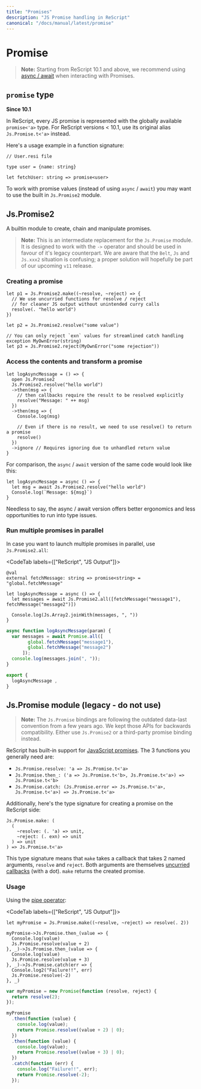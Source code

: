 ```yaml
---
title: "Promises"
description: "JS Promise handling in ReScript"
canonical: "/docs/manual/latest/promise"
---
```


# Promise

> **Note:** Starting from ReScript 10.1 and above, we recommend using [async / await](./async-await) when interacting with Promises.

## `promise` type

**Since 10.1**

In ReScript, every JS promise is represented with the globally available `promise<'a>` type. For ReScript versions < 10.1, use its original alias `Js.Promise.t<'a>` instead.

Here's a usage example in a function signature:

```resi
// User.resi file

type user = {name: string}

let fetchUser: string => promise<user>
```

To work with promise values (instead of using `async` / `await`) you may want to use the built in `Js.Promise2` module. 

## Js.Promise2

A builtin module to create, chain and manipulate promises.

> **Note:** This is an intermediate replacement for the `Js.Promise` module. It is designed to work with the `->` operator and should be used in favour of it's legacy counterpart. We are aware that the `Belt`, `Js` and `Js.xxx2` situation is confusing; a proper solution will hopefully be part of our upcoming `v11` release.

### Creating a promise

```res
let p1 = Js.Promise2.make((~resolve, ~reject) => {
  // We use uncurried functions for resolve / reject
  // for cleaner JS output without unintended curry calls
  resolve(. "hello world")
})

let p2 = Js.Promise2.resolve("some value")

// You can only reject `exn` values for streamlined catch handling
exception MyOwnError(string)
let p3 = Js.Promise2.reject(MyOwnError("some rejection"))
```

### Access the contents and transform a promise

```res
let logAsyncMessage = () => {
  open Js.Promise2
  Js.Promise2.resolve("hello world")
  ->then(msg => {
    // then callbacks require the result to be resolved explicitly
    resolve("Message: " ++ msg)
  })
  ->then(msg => {
    Console.log(msg)

    // Even if there is no result, we need to use resolve() to return a promise
    resolve()
  })
  ->ignore // Requires ignoring due to unhandled return value
}
```

For comparison, the `async` / `await` version of the same code would look like this:

```res
let logAsyncMessage = async () => {
  let msg = await Js.Promise2.resolve("hello world")
  Console.log(`Message: ${msg}`)
}
```

Needless to say, the async / await version offers better ergonomics and less opportunities to run into type issues.

### Run multiple promises in parallel

In case you want to launch multiple promises in parallel, use `Js.Promise2.all`:


<CodeTab labels={["ReScript", "JS Output"]}>

```res
@val
external fetchMessage: string => promise<string> = "global.fetchMessage"

let logAsyncMessage = async () => {
  let messages = await Js.Promise2.all([fetchMessage("message1"), fetchMessage("message2")])

  Console.log(Js.Array2.joinWith(messages, ", "))
}
```

```js
async function logAsyncMessage(param) {
  var messages = await Promise.all([
        global.fetchMessage("message1"),
        global.fetchMessage("message2")
      ]);
  console.log(messages.join(", "));
}

export {
  logAsyncMessage ,
}
```

</CodeTab>

## Js.Promise module (legacy - do not use)

> **Note:** The `Js.Promise` bindings are following the outdated data-last convention from a few years ago. We kept those APIs for backwards compatibility. Either use `Js.Promise2` or a third-party promise binding instead.

ReScript has built-in support for [JavaScript promises](api/js/promise). The 3 functions you generally need are:

- `Js.Promise.resolve: 'a => Js.Promise.t<'a>`
- `Js.Promise.then_: ('a => Js.Promise.t<'b>, Js.Promise.t<'a>) => Js.Promise.t<'b>`
- `Js.Promise.catch: (Js.Promise.error => Js.Promise.t<'a>, Js.Promise.t<'a>) => Js.Promise.t<'a>`

Additionally, here's the type signature for creating a promise on the ReScript side:

```res
Js.Promise.make: (
  (
    ~resolve: (. 'a) => unit,
    ~reject: (. exn) => unit
  ) => unit
) => Js.Promise.t<'a>
```

This type signature means that `make` takes a callback that takes 2 named arguments, `resolve` and `reject`. Both arguments are themselves [uncurried callbacks](
function.md#uncurried-function) (with a dot). `make` returns the created promise.

### Usage

Using the [pipe operator](pipe.md):

<CodeTab labels={["ReScript", "JS Output"]}>

```res example
let myPromise = Js.Promise.make((~resolve, ~reject) => resolve(. 2))

myPromise->Js.Promise.then_(value => {
  Console.log(value)
  Js.Promise.resolve(value + 2)
}, _)->Js.Promise.then_(value => {
  Console.log(value)
  Js.Promise.resolve(value + 3)
}, _)->Js.Promise.catch(err => {
  Console.log2("Failure!!", err)
  Js.Promise.resolve(-2)
}, _)
```
```js
var myPromise = new Promise(function (resolve, reject) {
  return resolve(2);
});

myPromise
  .then(function (value) {
    console.log(value);
    return Promise.resolve((value + 2) | 0);
  })
  .then(function (value) {
    console.log(value);
    return Promise.resolve((value + 3) | 0);
  })
  .catch(function (err) {
    console.log("Failure!!", err);
    return Promise.resolve(-2);
  });
```

</CodeTab>
